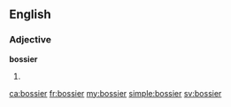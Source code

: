 ==English==

===Adjective===
'''bossier'''

# {{en-comparative of|bossy}}

[[ca:bossier]]
[[fr:bossier]]
[[my:bossier]]
[[simple:bossier]]
[[sv:bossier]]
